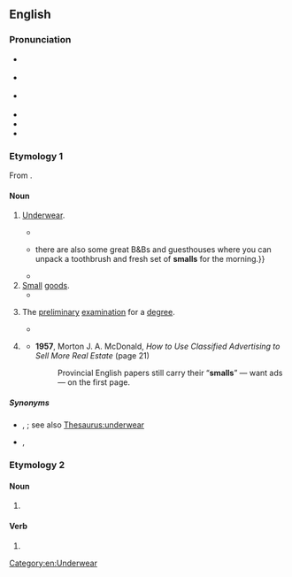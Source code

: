 {{also|smälls}}
==English==

===Pronunciation===
* {{a|UK}} {{IPA|en|/smɔːlz/}}
* {{a|US}} {{IPA|en|/smɔlz/}}
* {{a|cot-caught}} {{IPA|en|/smɑlz/}}
* {{audio|en|en-au-smalls.ogg|Audio (AU)}}
* {{audio|en|LL-Q1860 (eng)-I learned some phrases-smalls.wav|Audio (UK)}}
* {{rhymes|en|ɔːlz|s=1}}

===Etymology 1===
From {{m|en|small}}.

====Noun====
{{en-plural noun}}

# {{lb|en|UK|Australia|informal}} [[underwear|Underwear]].
#: {{ux|en|He's in the garden hanging his '''smalls''' on the washing line.}}
#: {{ux|en|The '''smalls''' he was wearing were tight.}}
#* {{quote-book|en|year=1917|authorlink=Henry Handel Richardson|first=Henry Handel|last=Richardson|title=[[w:The Fortunes of Richard Mahony|Australia Felix]]|year_published=2007|publisher=Echo Library|pageurl=http://books.google.com.au/books?id=5pF17ZBLFWEC&pg=PA31&lpg=PA31&dq=%22smalls%22+australia+-intitle:%22%22+-inauthor:%22%22&source=bl&ots=nCsPbylGxM&sig=BZ3nbBN1cr93KzYLK2bYJopmr70&hl=en&sa=X&ei=Yv5SUOOGBNOciQfHhYH4AQ&redir_esc=y#v=onepage&q=%22smalls%22%20australia%20-intitle%3A%22%22%20-inauthor%3A%22%22&f=false|page=31|passage=Unkempt, bearded to the eyes, there he stood clutching his shapeless old cabbage-tree, in mud-stained jumper and threadbare '''smalls'''—the very spit of the unsuccessful digger.}}
#* {{quote-book|en|year=2008|first=Donna|last=Wheeler|title=Melbourne & Victoria City Guide|publisher=Lonely Planet|pageurl=http://books.google.com.au/books?id=6cPhKmejxVEC&pg=PA198&lpg=PA198&dq=%22smalls%22+australia+-intitle:%22%22+-inauthor:%22%22&source=bl&ots=LVvfOTVKo_&sig=cveZD3kjzXxgZ3d5CPBq5RFA2f8&hl=en&sa=X&ei=Yv5SUOOGBNOciQfHhYH4AQ&redir_esc=y#v=onepage&q=%22smalls%22%20australia%20-intitle%3A%22%22%20-inauthor%3A%22%22&f=false|page=198|passage={{...}}there are also some great B&Bs and guesthouses where you can unpack a toothbrush and fresh set of '''smalls''' for the morning.}}
#* {{quote-book|en|year=2008|first=Shauna|last=Reid|title=The Amazing Adventures of Dietgirl|pageurl=http://books.google.com.au/books?id=Tx5MC2MKTZ0C&pg=PA7&lpg=PA7&dq=%22smalls%22+australia+-intitle:%22%22+-inauthor:%22%22&source=bl&ots=EKpgXC2cE6&sig=LW2U5Yim2w6lwqGouMeLxZCjfb8&hl=en&sa=X&ei=Yv5SUOOGBNOciQfHhYH4AQ&redir_esc=y#v=onepage&q=%22smalls%22%20australia%20-intitle%3A%22%22%20-inauthor%3A%22%22&f=false|page=7|passage=They billowed in the sticky summer breeze, curved and enormous like the sails of the Sydney Opera House.<br />Just when did my '''smalls''' become so impossibly large?}}
# [[small|Small]] [[goods]].
#* {{quote-journal|en|year=1963|month=December|title=News and Comment: '''Smalls''' rates to be increased?|journal=Modern Railways|page=364|text=He reassured another questioner that B.R. were still deeply interested in '''smalls''' traffic, but said that there would have to be substantial changes in the mode of operation and that concentration of the traffic was essential.}}
# {{lb|en|Oxford University slang|dated}} The [[preliminary]] [[examination]] for a [[degree]].
#* {{quote-book|en|year=1863|first=Charles|last=Reade|authorlink=Charles Reade|title={{w|Hard Cash (novel)|Hard Cash}}|passage=You see, Miss Dodd, an university examination consists of several items: neglect but one, and Crichton himself would be ploughed; because brilliancy in your other papers is not allowed to count; that is how the most distinguished man of our day got ploughed for '''Smalls'''.}}
# {{lb|en|informal}} {{short for|en|[[small ad|small ads]]}}
#* '''1957''', Morton J. A. McDonald, ''How to Use Classified Advertising to Sell More Real Estate'' (page 21)
#*: Provincial English papers still carry their “'''smalls'''” — want ads — on the first page.

=====Synonyms=====
* {{sense|underwear}} {{l|en|undies}}, {{l|en|unmentionables}}; see also [[Thesaurus:underwear]]
* {{sense|preliminary examination}} {{l|en|little go}}, {{l|en|responsions}}

===Etymology 2===

====Noun====
{{head|en|noun form}}

# {{plural of|en|small}}

====Verb====
{{head|en|verb form}}

# {{en-third-person singular of|small}}

[[Category:en:Underwear]]